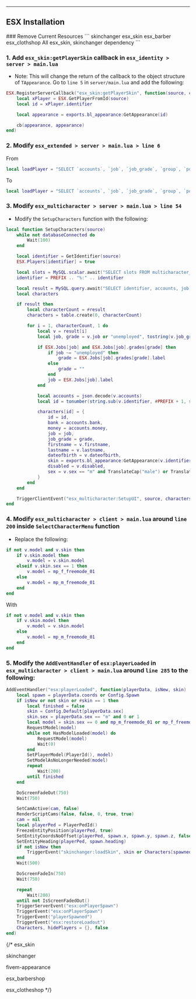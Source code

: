 
---
ESX Installation
---


<Steps>
### Remove Current Resources
    ```
    skinchanger
    esx_skin
    esx_barber
    esx_clothshop
    All esx_skin, skinchanger dependency
    ```

### 1. Add `esx_skin:getPlayerSkin` callback in `esx_identity > server > main.lua`
- Note: This will change the return of the callback to the object structure of `TAppearance`. Go to `line 5` in `server/main.lua` and add the following:
```lua
ESX.RegisterServerCallback("esx_skin:getPlayerSkin", function(source, cb)
    local xPlayer = ESX.GetPlayerFromId(source)
    local id = xPlayer.identifier

    local appearance = exports.bl_appearance:GetAppearance(id)

    cb(appearance, appearance)
end)
```


### 2. Modify `esx_extended > server > main.lua > line 6`
From 
```lua
local loadPlayer = "SELECT `accounts`, `job`, `job_grade`, `group`, `position`, `inventory`, `skin`, `loadout`, `metadata`"
```
To
```lua
local loadPlayer = "SELECT `accounts`, `job`, `job_grade`, `group`, `position`, `inventory`, `loadout`, `metadata`"
```

### 3. Modify `esx_multicharacter > server > main.lua > line 54`
- Modify the `SetupCharacters` function with the following:
```lua
local function SetupCharacters(source)
    while not databaseConnected do
        Wait(100)
    end

    local identifier = GetIdentifier(source)
    ESX.Players[identifier] = true

    local slots = MySQL.scalar.await("SELECT slots FROM multicharacter_slots WHERE identifier = ?", { identifier }) or SLOTS
    identifier = PREFIX .. "%:" .. identifier

    local result = MySQL.query.await("SELECT identifier, accounts, job, job_grade, firstname, lastname, dateofbirth, sex, disabled FROM users WHERE identifier LIKE ? LIMIT ?", { identifier, slots })
    local characters

    if result then
        local characterCount = #result
        characters = table.create(0, characterCount)

        for i = 1, characterCount, 1 do
            local v = result[i]
            local job, grade = v.job or "unemployed", tostring(v.job_grade)

            if ESX.Jobs[job] and ESX.Jobs[job].grades[grade] then
                if job ~= "unemployed" then
                    grade = ESX.Jobs[job].grades[grade].label
                else
                    grade = ""
                end
                job = ESX.Jobs[job].label
            end

            local accounts = json.decode(v.accounts)
            local id = tonumber(string.sub(v.identifier, #PREFIX + 1, string.find(v.identifier, ":") - 1))

            characters[id] = {
                id = id,
                bank = accounts.bank,
                money = accounts.money,
                job = job,
                job_grade = grade,
                firstname = v.firstname,
                lastname = v.lastname,
                dateofbirth = v.dateofbirth,
                skin = exports.bl_appearance:GetAppearance(v.identifier),
                disabled = v.disabled,
                sex = v.sex == "m" and TranslateCap("male") or TranslateCap("female"),
            }
        end
    end

    TriggerClientEvent("esx_multicharacter:SetupUI", source, characters, slots)
end
```

### 4. Modify `esx_multicharacter > client > main.lua` around `line 200` inside `SelectCharacterMenu` function
- Replace the following:
```lua
if not v.model and v.skin then
    if v.skin.model then
        v.model = v.skin.model
    elseif v.skin.sex == 1 then
        v.model = mp_f_freemode_01
    else
        v.model = mp_m_freemode_01
    end
end
```
With
```lua
if not v.model and v.skin then
    if v.skin.model then
        v.model = v.skin.model
    else
        v.model = mp_m_freemode_01
    end
end
```

### 5. Modify the `AddEventHandler` of `esx:playerLoaded` in `esx_multicharacter > client > main.lua` around `line 285` to the following:
```lua
AddEventHandler("esx:playerLoaded", function(playerData, isNew, skin)
    local spawn = playerData.coords or Config.Spawn
    if isNew or not skin or #skin == 1 then
        local finished = false
        skin = Config.Default[playerData.sex]
        skin.sex = playerData.sex == "m" and 0 or 1
        local model = skin.sex == 0 and mp_m_freemode_01 or mp_f_freemode_01
        RequestModel(model)
        while not HasModelLoaded(model) do
            RequestModel(model)
            Wait(0)
        end
        SetPlayerModel(PlayerId(), model)
        SetModelAsNoLongerNeeded(model)
        repeat
            Wait(200)
        until finished
    end

    DoScreenFadeOut(750)
    Wait(750)

    SetCamActive(cam, false)
    RenderScriptCams(false, false, 0, true, true)
    cam = nil
    local playerPed = PlayerPedId()
    FreezeEntityPosition(playerPed, true)
    SetEntityCoordsNoOffset(playerPed, spawn.x, spawn.y, spawn.z, false, false, false, true)
    SetEntityHeading(playerPed, spawn.heading)
    if not isNew then
        TriggerEvent("skinchanger:loadSkin", skin or Characters[spawned].skin)
    end
    Wait(500)

    DoScreenFadeIn(750)
    Wait(750)

    repeat
        Wait(200)
    until not IsScreenFadedOut()
    TriggerServerEvent("esx:onPlayerSpawn")
    TriggerEvent("esx:onPlayerSpawn")
    TriggerEvent("playerSpawned")
    TriggerEvent("esx:restoreLoadout")
    Characters, hidePlayers = {}, false
end)
```
{/* 
esx_skin

skinchanger

fivem-appearance

esx_barbershop

esx_clotheshop */}

</Steps>